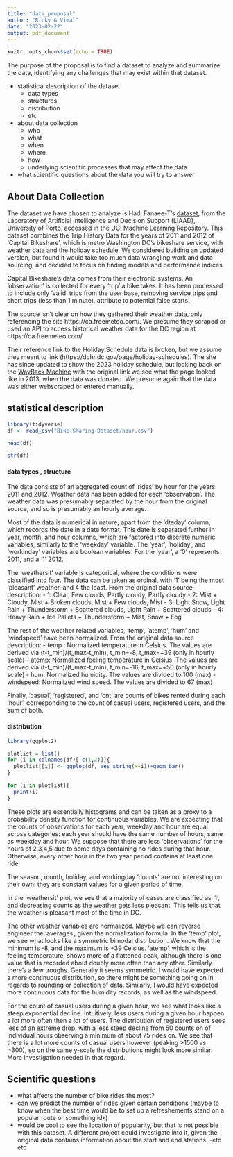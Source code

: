 ```yaml
---
title: "data_proposal"
author: "Ricky & Vimal"
date: "2023-02-22"
output: pdf_document
---
```


```r
knitr::opts_chunk$set(echo = TRUE)
```

The purpose of the proposal is to find a dataset to analyze and summarize the data, identifying any challenges that may exist within that dataset.

- statistical description of the dataset 
  - data types 
  - structures 
  - distribution
  - etc

- about data collection
  - who 
  - what 
  - when 
  - where 
  - how
  - underlying scientific processes that may affect the data

- what scientific questions about the data you will try to answer

## About Data Collection
The dataset we have chosen to analyze is Hadi Fanaee-T's [dataset](https://archive.ics.uci.edu/ml/datasets/Bike+Sharing+Dataset), from the Laboratory of Artificial Intelligence and Decision Support (LIAAD), University of Porto, accessed in the UCI Machine Learning Repository. This dataset combines the Trip History Data for the years of 2011 and 2012 of 'Capital Bikeshare', which is metro Washington DC's bikeshare service, with weather data and the holiday schedule. We considered building an updated version, but found it would take too much data wrangling work and data sourcing, and decided to focus on finding models and performance indices. 

Capital Bikeshare's data comes from their electronic systems. An 'observation' is collected for every 'trip' a bike takes. It has been processed to include only 'valid' trips from the user base, removing service trips and short trips (less than 1 minute), attribute to potential false starts. 

The source isn't clear on how they gathered their weather data, only referencing the site https://ca.freemeteo.com/. We presume they scraped or used an API to access historical weather data for the DC region at https://ca.freemeteo.com/

Their reference link to the Holiday Schedule data is broken, but we assume they meant to link (https://dchr.dc.gov/page/holiday-schedules). The site has since updated to show the 2023 holiday schedule, but looking back on the [WayBack Machine](http://web.archive.org/web/20140815000000*/http://dchr.dc.gov/page/holiday-schedule) with the original link we see what the page looked like in 2013, when the data was donated. We presume again that the data was either webscraped or entered manually.


## statistical description

```r
library(tidyverse)
df <- read_csv("Bike-Sharing-Dataset/hour.csv")

head(df)
```
```r
str(df)
```
#### data types , structure

The data consists of an aggregated count of 'rides' by hour for the years 2011 and 2012. Weather data has been added for each 'observation'. The weather data was presumably separated by the hour from the original source, and so is presumably an hourly average. 

Most of the data is numerical in nature, apart from the 'dteday' column, which records the date in a date format. This date is separated further in year, month, and hour columns, which are factored into discrete numeric variables, similarly to the 'weekday' variable. The 'year', 'holiday', and 'workinday' variables are boolean variables. For the 'year', a '0' represents 2011, and a '1' 2012. 

The 'weathersit' variable is categorical, where the conditions were classified into four. The data can be taken as ordinal, with '1' being the most 'pleasant' weather, and 4 the least. From the original data source description:
- 1: Clear, Few clouds, Partly cloudy, Partly cloudy
- 2: Mist + Cloudy, Mist + Broken clouds, Mist + Few clouds, Mist
- 3: Light Snow, Light Rain + Thunderstorm + Scattered clouds, Light Rain + Scattered clouds
- 4: Heavy Rain + Ice Pallets + Thunderstorm + Mist, Snow + Fog 

The rest of the weather related variables, 'temp', 'atemp', 'hum' and 'windspeed' have been normalized. From the original data source description:
- temp : Normalized temperature in Celsius. The values are derived via (t-t_min)/(t_max-t_min), t_min=-8, t_max=+39 (only in hourly scale)
- atemp: Normalized feeling temperature in Celsius. The values are derived via (t-t_min)/(t_max-t_min), t_min=-16, t_max=+50 (only in hourly scale)
- hum: Normalized humidity. The values are divided to 100 (max)
- windspeed: Normalized wind speed. The values are divided to 67 (max) 

Finally, 'casual', 'registered', and 'cnt' are counts of bikes rented during each 'hour', corresponding to the count of casual users, registered users, and the sum of both. 

#### distribution
```r
library(ggplot2)

plotlist = list()
for (i in colnames(df)[-c(1,2)]){
  plotlist[[i]] <- ggplot(df, aes_string(x=i))+geom_bar()
}

for (i in plotlist){
  print(i)
}

```
These plots are essentially histograms and can be taken as a proxy to a probability density function for continuous variables. 
We are expecting that the counts of observations for each year, weekday and hour are equal across categories: each year should have the same number of hours, same as weekday and hour. We suppose that there are less 'observations' for the hours of 2,3,4,5 due to some days containing no rides during that hour. Otherwise, every other hour in the two year period contains at least one ride.

The season, month, holiday, and workingday 'counts' are not interesting on their own: they are constant values for a given period of time. 

In the 'weathersit' plot, we see that a majority of cases are classified as '1', and decreasing counts as the weather gets less pleasant. This tells us that the weather is pleasant most of the time in DC. 

The other weather variables are normalized. Maybe we can reverse engineer the 'averages', given the normalization formula. In the 'temp' plot, we see what looks like a symmetric bimodal distribution. We know that the minimum is -8, and the maximum is +39 Celsius. 'atemp', which is the feeling temperature, shows more of a flattened peak, although there is one value that is recorded about doubly more often than any other. Similarly there's a few troughs. Generally it seems symmetric.  I would have expected a more continuous distribution, so there might be something going on in regards to rounding or collection of data. Similarly, I would have expected more continuous data for the humidity records, as well as the windspeed. 

For the count of casual users during a given hour, we see what looks like a steep exponential decline. Intuitively, less users during a given hour happen a lot more often then a lot of users. The distribution of registered users sees less of an extreme drop, with a less steep decline from 50 counts on of individual hours observing a minimum of about 75 rides on. We see that there is a lot more counts of casual users however (peaking >1500 vs >300), so on the same y-scale the distributions might look more similar. More investigation needed in that regard. 


## Scientific questions
- what affects the number of bike rides the most? 
- can we predict the number of rides given certain conditions (maybe to know when the best time would be to set up a refreshements stand on a popular route or something idk)
- would be cool to see the location of popularity, but that is not possible with this dataset. A different project could investigate into it, given the original data contains information about the start and end stations.
-etc etc


